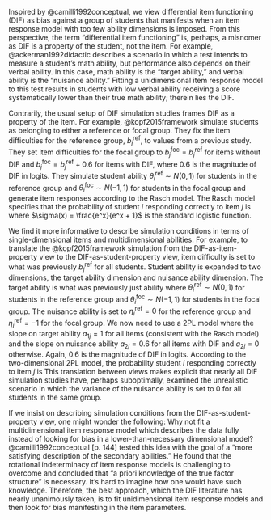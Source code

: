 Inspired by @camilli1992conceptual, we view differential item functioning (DIF) as bias against a group of students that manifests when an item response model with too few ability dimensions is imposed. From this perspective, the term "differential item functioning" is, perhaps, a misnomer as DIF is a property of the student, not the item. For example, @ackerman1992didactic describes a scenario in which a test intends to measure a student's math ability, but performance also depends on their verbal ability. In this case, math ability is the "target ability," and verbal ability is the "nuisance ability." Fitting a unidimensional item response model to this test results in students with low verbal ability receiving a score systematically lower than their true math ability; therein lies the DIF.

Contrarily, the usual setup of DIF simulation studies frames DIF as a property of the item. For example, @kopf2015framework simulate students as belonging to either a reference or focal group. They fix the item difficulties for the reference group, ${b_j}^{\text{ref}}$, to values from a previous study. They set item difficulties for the focal group to ${b_j}^{\text{foc}} = {b_j}^{\text{ref}}$ for items without DIF and ${b_j}^{\text{foc}} = {b_j}^{\text{ref}} + 0.6$ for items with DIF, where 0.6 is the magnitude of DIF in logits. They simulate student ability ${\theta_i}^{\text{ref}} \sim N(0,1)$ for students in the reference group and ${\theta_i}^{\text{foc}} \sim N(-1,1)$ for students in the focal group and generate item responses according to the Rasch model. The Rasch model specifies that the probability of student $i$ responding correctly to item $j$ is
\begin{align}
    P(y_{ij} = 1 | \theta_i, b_j) = \sigma(\theta_i - b_j)
\end{align}
where $\sigma(x) = \frac{e^x}{e^x + 1}$ is the standard logistic function.

We find it more informative to describe simulation conditions in terms of single-dimensional items and multidimensional abilities. For example, to translate the @kopf2015framework simulation from the DIF-as-item-property view to the DIF-as-student-property view, item difficulty is set to what was previously ${b_j}^{\text{ref}}$ for all students. Student ability is expanded to two dimensions, the target ability dimension and nuisance ability dimension. The target ability is what was previously just ability where ${\theta_i}^{\text{ref}} \sim N(0,1)$ for students in the reference group and ${\theta_i}^{\text{foc}} \sim N(-1,1)$ for students in the focal group. The nuisance ability is set to ${\eta_i}^{\text{ref}} = 0$ for the reference group and ${\eta_i}^{\text{ref}} = -1$ for the focal group. We now need to use a 2PL model where the slope on target ability $a_{1j} = 1$ for all items (consistent with the Rasch model) and the slope on nuisance ability $a_{2j} = 0.6$ for all items with DIF and $a_{2j} = 0$ otherwise. Again, 0.6 is the magnitude of DIF in logits. According to the two-dimensional 2PL model, the probability student $i$ responding correctly to item $j$ is
\begin{align}
    P(y_{ij} = 1 | \theta_i, \eta_i, a_{1j}, a_{2j}, b_j) = \sigma(a_{1j}\theta_i + a_{2j}\eta_i - b_j).
\end{align}
This translation between views makes explicit that nearly all DIF simulation studies have, perhaps suboptimally, examined the unrealistic scenario in which the variance of the nuisance ability is set to 0 for all students in the same group.

If we insist on describing simulation conditions from the DIF-as-student-property view, one might wonder the following: Why not fit a multidimensional item response model which describes the data fully instead of looking for bias in a lower-than-necessary dimensional model? @camilli1992conceptual [p. 144] tested this idea with the goal of a "more satisfying description of the secondary abilities." He found that the rotational indeterminacy of item response models is challenging to overcome and concluded that "a priori knowledge of the true factor structure" is necessary. It's hard to imagine how one would have such knowledge. Therefore, the best approach, which the DIF literature has nearly unanimously taken, is to fit unidimensional item response models and then look for bias manifesting in the item parameters.
